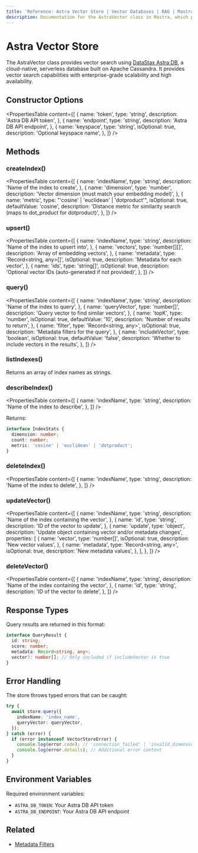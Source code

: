 ```yaml
---
title: 'Reference: Astra Vector Store | Vector Databases | RAG | Mastra Docs'
description: Documentation for the AstraVector class in Mastra, which provides vector search using DataStax Astra DB.
---
```


# Astra Vector Store

The AstraVector class provides vector search using [DataStax Astra DB](https://www.datastax.com/products/datastax-astra), a cloud-native, serverless database built on Apache Cassandra.
It provides vector search capabilities with enterprise-grade scalability and high availability.

## Constructor Options

<PropertiesTable
  content={[
    {
      name: 'token',
      type: 'string',
      description: 'Astra DB API token',
    },
    {
      name: 'endpoint',
      type: 'string',
      description: 'Astra DB API endpoint',
    },
    {
      name: 'keyspace',
      type: 'string',
      isOptional: true,
      description: 'Optional keyspace name',
    },
  ]}
/>

## Methods

### createIndex()

<PropertiesTable
  content={[
    {
      name: 'indexName',
      type: 'string',
      description: 'Name of the index to create',
    },
    {
      name: 'dimension',
      type: 'number',
      description: 'Vector dimension (must match your embedding model)',
    },
    {
      name: 'metric',
      type: "'cosine' | 'euclidean' | 'dotproduct'",
      isOptional: true,
      defaultValue: 'cosine',
      description: 'Distance metric for similarity search (maps to dot_product for dotproduct)',
    },
  ]}
/>

### upsert()

<PropertiesTable
  content={[
    {
      name: 'indexName',
      type: 'string',
      description: 'Name of the index to upsert into',
    },
    {
      name: 'vectors',
      type: 'number[][]',
      description: 'Array of embedding vectors',
    },
    {
      name: 'metadata',
      type: 'Record<string, any>[]',
      isOptional: true,
      description: 'Metadata for each vector',
    },
    {
      name: 'ids',
      type: 'string[]',
      isOptional: true,
      description: 'Optional vector IDs (auto-generated if not provided)',
    },
  ]}
/>

### query()

<PropertiesTable
  content={[
    {
      name: 'indexName',
      type: 'string',
      description: 'Name of the index to query',
    },
    {
      name: 'queryVector',
      type: 'number[]',
      description: 'Query vector to find similar vectors',
    },
    {
      name: 'topK',
      type: 'number',
      isOptional: true,
      defaultValue: '10',
      description: 'Number of results to return',
    },
    {
      name: 'filter',
      type: 'Record<string, any>',
      isOptional: true,
      description: 'Metadata filters for the query',
    },
    {
      name: 'includeVector',
      type: 'boolean',
      isOptional: true,
      defaultValue: 'false',
      description: 'Whether to include vectors in the results',
    },
  ]}
/>

### listIndexes()

Returns an array of index names as strings.

### describeIndex()

<PropertiesTable
  content={[
    {
      name: 'indexName',
      type: 'string',
      description: 'Name of the index to describe',
    },
  ]}
/>

Returns:

```typescript copy
interface IndexStats {
  dimension: number;
  count: number;
  metric: 'cosine' | 'euclidean' | 'dotproduct';
}
```

### deleteIndex()

<PropertiesTable
  content={[
    {
      name: 'indexName',
      type: 'string',
      description: 'Name of the index to delete',
    },
  ]}
/>

### updateVector()

<PropertiesTable
  content={[
    {
      name: 'indexName',
      type: 'string',
      description: 'Name of the index containing the vector',
    },
    {
      name: 'id',
      type: 'string',
      description: 'ID of the vector to update',
    },
    {
      name: 'update',
      type: 'object',
      description: 'Update object containing vector and/or metadata changes',
      properties: [
        {
          name: 'vector',
          type: 'number[]',
          isOptional: true,
          description: 'New vector values',
        },
        {
          name: 'metadata',
          type: 'Record<string, any>',
          isOptional: true,
          description: 'New metadata values',
        },
      ],
    },
  ]}
/>

### deleteVector()

<PropertiesTable
  content={[
    {
      name: 'indexName',
      type: 'string',
      description: 'Name of the index containing the vector',
    },
    {
      name: 'id',
      type: 'string',
      description: 'ID of the vector to delete',
    },
  ]}
/>

## Response Types

Query results are returned in this format:

```typescript copy
interface QueryResult {
  id: string;
  score: number;
  metadata: Record<string, any>;
  vector?: number[]; // Only included if includeVector is true
}
```

## Error Handling

The store throws typed errors that can be caught:

```typescript copy
try {
  await store.query({
    indexName: 'index_name',
    queryVector: queryVector,
  });
} catch (error) {
  if (error instanceof VectorStoreError) {
    console.log(error.code); // 'connection_failed' | 'invalid_dimension' | etc
    console.log(error.details); // Additional error context
  }
}
```

## Environment Variables

Required environment variables:

- `ASTRA_DB_TOKEN`: Your Astra DB API token
- `ASTRA_DB_ENDPOINT`: Your Astra DB API endpoint

## Related

- [Metadata Filters](./metadata-filters)
